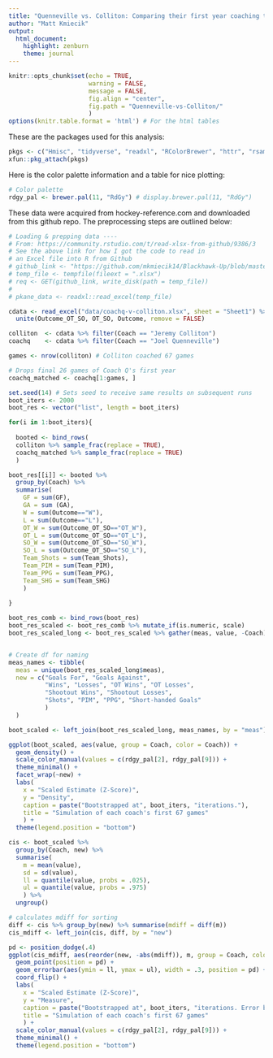```yaml
---
title: "Quenneville vs. Colliton: Comparing their first year coaching the Chicago Blackhawks"
author: "Matt Kmiecik"
output:
  html_document:
    highlight: zenburn
    theme: journal
---
```


```r
knitr::opts_chunk$set(echo = TRUE, 
                      warning = FALSE, 
                      message = FALSE,
                      fig.align = "center",
                      fig.path = "Quenneville-vs-Colliton/"
                      )
options(knitr.table.format = 'html') # For the html tables
```

These are the packages used for this analysis:

```r
pkgs <- c("Hmisc", "tidyverse", "readxl", "RColorBrewer", "httr", "rsample", "broom")
xfun::pkg_attach(pkgs)
```

Here is the color palette information and a table for nice plotting:

```r
# Color palette
rdgy_pal <- brewer.pal(11, "RdGy") # display.brewer.pal(11, "RdGy")
```

These data were acquired from hockey-reference.com and downloaded from this github repo. The preprocessing steps are outlined below:

```r
# Loading & prepping data ----
# From: https://community.rstudio.com/t/read-xlsx-from-github/9386/3
# See the above link for how I got the code to read in 
# an Excel file into R from Github
# github_link <- "https://github.com/mkmiecik14/Blackhawk-Up/blob/master/Data/pkane-career-stats.xlsx?raw=true"
# temp_file <- tempfile(fileext = ".xlsx")
# req <- GET(github_link, write_disk(path = temp_file))
# 
# pkane_data <- readxl::read_excel(temp_file)

cdata <- read_excel("data/coachq-v-colliton.xlsx", sheet = "Sheet1") %>%
  unite(Outcome_OT_SO, OT_SO, Outcome, remove = FALSE)

colliton  <- cdata %>% filter(Coach == "Jeremy Colliton")
coachq    <- cdata %>% filter(Coach == "Joel Quenneville") 

games <- nrow(colliton) # Colliton coached 67 games

# Drops final 26 games of Coach Q's first year
coachq_matched <- coachq[1:games, ] 
```

```r
set.seed(14) # Sets seed to receive same results on subsequent runs
boot_iters <- 2000
boot_res <- vector("list", length = boot_iters)

for(i in 1:boot_iters){
  
  booted <- bind_rows(
  colliton %>% sample_frac(replace = TRUE),
  coachq_matched %>% sample_frac(replace = TRUE)
  )

boot_res[[i]] <- booted %>%
  group_by(Coach) %>%
  summarise(
    GF = sum(GF), 
    GA = sum (GA), 
    W = sum(Outcome=="W"), 
    L = sum(Outcome=="L"),
    OT_W = sum(Outcome_OT_SO=="OT_W"),
    OT_L = sum(Outcome_OT_SO=="OT_L"),
    SO_W = sum(Outcome_OT_SO=="SO_W"),
    SO_L = sum(Outcome_OT_SO=="SO_L"),
    Team_Shots = sum(Team_Shots),	
    Team_PIM = sum(Team_PIM),
    Team_PPG = sum(Team_PPG),
    Team_SHG = sum(Team_SHG)
    )
  
}

boot_res_comb <- bind_rows(boot_res)
boot_res_scaled <- boot_res_comb %>% mutate_if(is.numeric, scale)
boot_res_scaled_long <- boot_res_scaled %>% gather(meas, value, -Coach)


# Create df for naming
meas_names <- tibble(
  meas = unique(boot_res_scaled_long$meas),
  new = c("Goals For", "Goals Against", 
          "Wins", "Losses", "OT Wins", "OT Losses",
          "Shootout Wins", "Shootout Losses", 
          "Shots", "PIM", "PPG", "Short-handed Goals"
          )
  )

boot_scaled <- left_join(boot_res_scaled_long, meas_names, by = "meas")

ggplot(boot_scaled, aes(value, group = Coach, color = Coach)) +
  geom_density() +
  scale_color_manual(values = c(rdgy_pal[2], rdgy_pal[9])) +
  theme_minimal() +
  facet_wrap(~new) +
  labs(
    x = "Scaled Estimate (Z-Score)", 
    y = "Density", 
    caption = paste("Bootstrapped at", boot_iters, "iterations."),
    title = "Simulation of each coach's first 67 games"
    ) +
  theme(legend.position = "bottom")

cis <- boot_scaled %>% 
  group_by(Coach, new) %>%
  summarise(
    m = mean(value),
    sd = sd(value),
    ll = quantile(value, probs = .025),
    ul = quantile(value, probs = .975)
    ) %>%
  ungroup()

# calculates mdiff for sorting
diff <- cis %>% group_by(new) %>% summarise(mdiff = diff(m)) 
cis_mdiff <- left_join(cis, diff, by = "new") 

pd <- position_dodge(.4)
ggplot(cis_mdiff, aes(reorder(new, -abs(mdiff)), m, group = Coach, color = Coach)) +
  geom_point(position = pd) +
  geom_errorbar(aes(ymin = ll, ymax = ul), width = .3, position = pd) +
  coord_flip() +
  labs(
    x = "Scaled Estimate (Z-Score)", 
    y = "Measure", 
    caption = paste("Bootstrapped at", boot_iters, "iterations. Error bars are 95% CI."),
    title = "Simulation of each coach's first 67 games"
    ) +
  scale_color_manual(values = c(rdgy_pal[2], rdgy_pal[9])) +
  theme_minimal() +
  theme(legend.position = "bottom")
```





